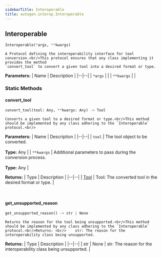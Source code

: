 ```yaml
---
sidebarTitle: Interoperable
title: autogen.interop.Interoperable
---
```

<h2 id="autogen.interop.Interoperable" class="doc doc-heading">
    <code class="doc-symbol doc-symbol-heading doc-symbol-class"></code>
    <span class="doc doc-object-name doc-class-name">Interoperable</span>
</h2>

```python
Interoperable(*args, **kwargs)
```

    A Protocol defining the interoperability interface for tool conversion.<br/>This protocol ensures that any class implementing it provides the method
    `convert_tool` to convert a given tool into a desired format or type.

<b>Parameters:</b>
| Name | Description |
|--|--|
| `*args` |  |
| `**kwargs` |  |

### Static Methods

<code class="doc-symbol doc-symbol-heading doc-symbol-method"></code>
#### convert_tool

```python
convert_tool(tool: Any, **kwargs: Any) -> Tool
```

    Converts a given tool to a desired format or type.<br/>This method should be implemented by any class adhering to the `Interoperable` protocol.<br/>

<b>Parameters:</b>
| Name | Description |
|--|--|
| `tool` | The tool object to be converted.<br/><br/>**Type:** Any |
| `**kwargs` | Additional parameters to pass during the conversion process.<br/><br/>**Type:** Any |

<b>Returns:</b>
| Type | Description |
|--|--|
| [Tool](/docs/api-reference/autogen/tools/Tool) | Tool: The converted tool in the desired format or type. |

<br />

<code class="doc-symbol doc-symbol-heading doc-symbol-method"></code>
#### get_unsupported_reason

```python
get_unsupported_reason() -> str | None
```

    Returns the reason for the tool being unsupported.<br/>This method should be implemented by any class adhering to the `Interoperable` protocol.<br/>Returns: <br/>    str: The reason for the interoperability class being unsupported.

<b>Returns:</b>
| Type | Description |
|--|--|
| str \| None | str: The reason for the interoperability class being unsupported. |

<br />